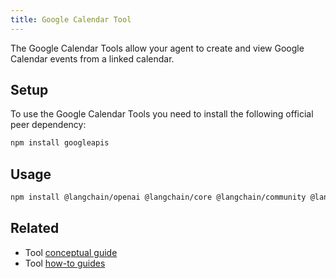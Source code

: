 ```yaml
---
title: Google Calendar Tool
---
```


The Google Calendar Tools allow your agent to create and view Google Calendar events from a linked calendar.

## Setup

To use the Google Calendar Tools you need to install the following official peer dependency:

```bash npm
npm install googleapis
```
## Usage


```bash npm
npm install @langchain/openai @langchain/core @langchain/community @langchain/langgraph
```

<GoogleCalendar />

## Related

- Tool [conceptual guide](/oss/concepts/tools)
- Tool [how-to guides](/oss/how-to/#tools)
